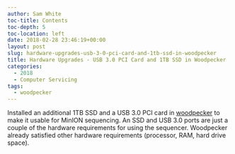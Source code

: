 ```yaml
---
author: Sam White
toc-title: Contents
toc-depth: 5
toc-location: left
date: 2018-02-28 23:46:19+00:00
layout: post
slug: hardware-upgrades-usb-3-0-pci-card-and-1tb-ssd-in-woodpecker
title: Hardware Upgrades - USB 3.0 PCI Card and 1TB SSD in Woodpecker
categories:
  - 2018
  - Computer Servicing
tags:
  - woodpecker
---
```


Installed an additional 1TB SSD and a USB 3.0 PCI card in [woodpecker](https://docs.google.com/spreadsheets/d/1mtIITcjqZVEQtynYZFdOdx51uXTiXP7Jvvzv_SnWCDY/edit?usp=sharing) to make it usable for MinION sequencing. An SSD and USB 3.0 ports are just a couple of the hardware requirements for using the sequencer. Woodpecker already satisfied other hardware requirements (processor, RAM, hard drive space).

